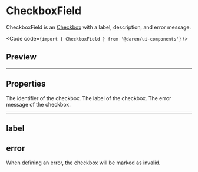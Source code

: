 
# CheckboxField

CheckboxField is an [Checkbox](/checkbox) with a label, description, and error
message.

<Code code={`import { CheckboxField } from '@daren/ui-components'`} />

## Preview

<Preview>
  <div className="space-y-2">
    <CheckboxField name="preview-field" label="label" />
  </div>
</Preview>

---

## Properties

<Properties>
  <Property name="name" type="string" required>
    The identifier of the checkbox.
  </Property>
  <Property name="label" type="string">
    The label of the checkbox.
  </Property>
  <Property name="error" type="string">
    The error message of the checkbox.
  </Property>
</Properties>

---

## label

<Preview>
  <div className="space-y-2">
    <CheckboxField label="example label" />
  </div>
</Preview>

## error

When defining an error, the checkbox will be marked as invalid.

<Preview>
  <div className="space-y-2">
    <CheckboxField label="example label" error="this is an example error" />
  </div>
</Preview>
